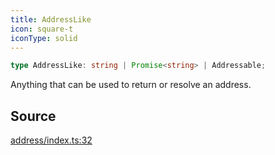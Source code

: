 ```yaml
---
title: AddressLike
icon: square-t
iconType: solid
---
```


```ts
type AddressLike: string | Promise<string> | Addressable;
```

Anything that can be used to return or resolve an address.

## Source

[address/index.ts:32](https://github.com/dominant-strategies/quais-6.js/blob/38982dd013eed052e945fa3a33303bbe7a712e35/src/address/index.ts#L32)
